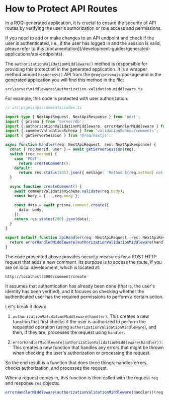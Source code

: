 
# How to Protect API Routes

In a ROQ-generated application, it is crucial to ensure the security of API routes by verifying the user's authorization or role access and permissions.

<Callout type="info">
If you need to add or make changes to an API endpoint and check if the user is authenticated, i.e., if the user has logged in and the session is valid, please refer to this [documentation](/development-guides/generated-applications/api-endpoints).
</Callout>

The `authorizationValidationMiddleware()` method is responsible for providing this protection in the generated application. It is a wrapper method around `hasAccess()` API from the `@roq\prismajs` package and in the generated application you will find this method in the file:

```shell
src\server\middlewares\authorization-validation.middleware.ts
```

For example, this code is protected with user authorization:

```ts
// src\pages\api\comments\index.ts

import type { NextApiRequest, NextApiResponse } from 'next';
import { prisma } from 'server/db';
import { authorizationValidationMiddleware, errorHandlerMiddleware } from 'server/middlewares';
import { commentValidationSchema } from 'validationSchema/comments';
import { getServerSession } from '@roq/nextjs';

async function handler(req: NextApiRequest, res: NextApiResponse) {
  const { roqUserId, user } = await getServerSession(req);
  switch (req.method) {
    case 'POST':
      return createComment();
    default:
      return res.status(405).json({ message: `Method ${req.method} not allowed` });
  }

  async function createComment() {
    await commentValidationSchema.validate(req.body);
    const body = { ...req.body };

    const data = await prisma.comment.create({
      data: body,
    });
    return res.status(200).json(data);
  }
}

export default function apiHandler(req: NextApiRequest, res: NextApiResponse) {
  return errorHandlerMiddleware(authorizationValidationMiddleware(handler))(req, res);
}
```

The code presented above provides security measures for a POST HTTP request that adds a new comment. Its purpose is to access the route, if you are on local development, which is located at:

```shell
http://localhost:3000/comment/create
```
 
It assumes that authentication has already been done (that is, the user's identity has been verified), and it focuses on checking whether the authenticated user has the required permissions to perform a certain action.

Let's break it down:

1. `authorizationValidationMiddleware(handler)`: This creates a new function that first checks if the user is authorized to perform the requested operation (using `authorizationValidationMiddleware`), and then, if they are, processes the request using `handler`.

2. `errorHandlerMiddleware(authorizationValidationMiddleware(handler))`: This creates a new function that handles any errors that might be thrown when checking the user's authorization or processing the request.

So the end result is a function that does three things: handles errors, checks authorization, and processes the request.

When a request comes in, this function is then called with the request `req` and response `res` objects: 

```js
errorHandlerMiddleware(authorizationValidationMiddleware(handler))(req, res) 
```
